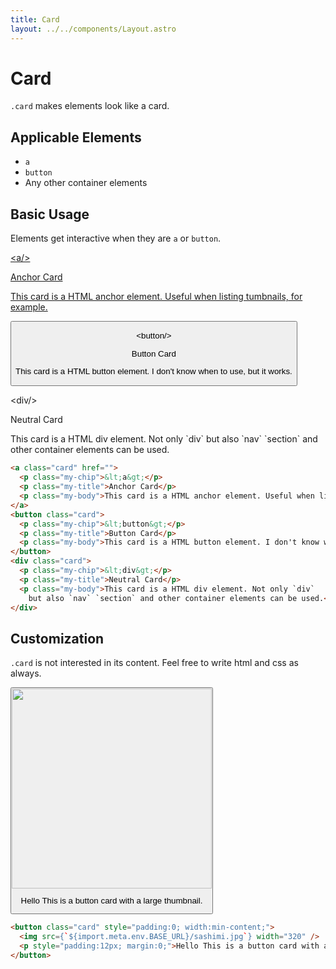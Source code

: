 ```yaml
---
title: Card
layout: ../../components/Layout.astro
---
```



# Card

`.card` makes elements look like a card.

## Applicable Elements

- `a`
- `button`
- Any other container elements

## Basic Usage

Elements get interactive when they are `a` or `button`.

<SamplePane id="cards-container" filled>
  <a class="card" href="">
    <p class="my-chip">&lt;a/&gt;</p>
    <p class="my-title">Anchor Card</p>
    <p class="my-body">This card is a HTML anchor element. Useful when listing tumbnails, for example.</p>
  </a>
  <button class="card">
    <p class="my-chip">&lt;button/&gt;</p>
    <p class="my-title">Button Card</p>
    <p class="my-body">This card is a HTML button element. I don't know when to use, but it works.</p>
  </button>
  <div class="card">
    <p class="my-chip">&lt;div/&gt;</p>
    <p class="my-title">Neutral Card</p>
    <p class="my-body">This card is a HTML div element. Not only `div` but also `nav` `section` and other container elements can be used.</p>
  </div>
</SamplePane>

```html
<a class="card" href="">
  <p class="my-chip">&lt;a&gt;</p>
  <p class="my-title">Anchor Card</p>
  <p class="my-body">This card is a HTML anchor element. Useful when listing tumbnails, for example.</p>
</a>
<button class="card">
  <p class="my-chip">&lt;button&gt;</p>
  <p class="my-title">Button Card</p>
  <p class="my-body">This card is a HTML button element. I don't know when to use, but it works.</p>
</button>
<div class="card">
  <p class="my-chip">&lt;div&gt;</p>
  <p class="my-title">Neutral Card</p>
  <p class="my-body">This card is a HTML div element. Not only `div`
    but also `nav` `section` and other container elements can be used.</p>
</div>
```

## Customization

`.card` is not interested in its content.
Feel free to write html and css as always.

<SamplePane filled>
  <button class="card" style="padding:0; width:min-content;">
    <img src={`${import.meta.env.BASE_URL}/sashimi.jpg`} width="320" />
    <p style="padding:12px; margin:0;">Hello This is a button card with a large thumbnail.</p>
  </button>
</SamplePane>

```html
<button class="card" style="padding:0; width:min-content;">
  <img src={`${import.meta.env.BASE_URL}/sashimi.jpg`} width="320" />
  <p style="padding:12px; margin:0;">Hello This is a button card with a large thumbnail.</p>
</button>
```
